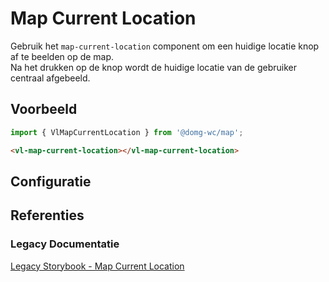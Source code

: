 
# Map Current Location

<CustomDocMetaData id="map-current-location" />

Gebruik het `map-current-location` component om een huidige locatie knop af te beelden op de map.<br/>
Na het drukken op de knop wordt de huidige locatie van de gebruiker centraal afgebeeld.


## Voorbeeld

```js
import { VlMapCurrentLocation } from '@domg-wc/map';
```

```html
<vl-map-current-location></vl-map-current-location>
```

<Canvas of={VlMapCurrentLocationStories.MapCurrentLocationDefault} />


## Configuratie

<ArgTypes of={VlMapCurrentLocationStories.MapCurrentLocationDefault} />


## Referenties

### Legacy Documentatie

[Legacy Storybook - Map Current Location](https://webcomponenten.omgeving.vlaanderen.be/storybook/?path=/docs/custom-elements-vl-map-vl-map-current-location--default)
